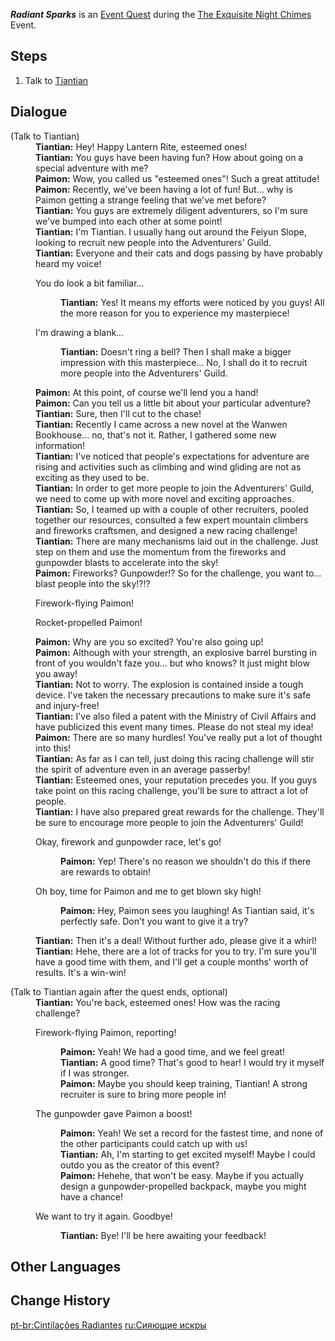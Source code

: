 {{Quest Infobox
|id            = 71514
|image         = Event Quest Radiant Sparks.png
|type          = World
|event_name    = The Exquisite Night Chimes
|requirement   = Complete [[A Thousand Miles for an Enigmatic Tune]]
|characters    = Paimon; Tiantian; Traveler
|startLocation = [[Liyue Harbor]], [[Liyue]]
|region        = Liyue
|area          = Sea of Clouds
|subarea       = Liyue Harbor
|next          = 
|rewards       = Mora*10,000;Adventurer's Experience*4
|otherRewards  = 
* Unlocks the [[The Exquisite Night Chimes/Radiant Sparks|Radiant Sparks]] subevent
}}
'''''Radiant Sparks''''' is an [[Event Quest]] during the [[The Exquisite Night Chimes]] Event.

==Steps==
# Talk to [[Tiantian]]

==Dialogue==
{{Quest Description|During Lantern Rite, Tiantian, a recruiter for the Adventurers' Guild, is eagerly rubbing her hands together in anticipation of an interesting event...}}
{{Dialogue Start}}
;(Talk to Tiantian)
:'''Tiantian:''' Hey! Happy Lantern Rite, esteemed ones!
:'''Tiantian:''' You guys have been having fun? How about going on a special adventure with me?
:'''Paimon:''' Wow, you called us "esteemed ones"! Such a great attitude!
:'''Paimon:''' Recently, we've been having a lot of fun! But... why is Paimon getting a strange feeling that we've met before?
:'''Tiantian:''' You guys are extremely diligent adventurers, so I'm sure we've bumped into each other at some point!
:'''Tiantian:''' I'm Tiantian. I usually hang out around the Feiyun Slope, looking to recruit new people into the Adventurers' Guild.
:'''Tiantian:''' Everyone and their cats and dogs passing by have probably heard my voice!
:{{DIcon}} You do look a bit familiar...
::'''Tiantian:''' Yes! It means my efforts were noticed by you guys! All the more reason for you to experience my masterpiece!
:{{DIcon}} I'm drawing a blank...
::'''Tiantian:''' Doesn't ring a bell? Then I shall make a bigger impression with this masterpiece... No, I shall do it to recruit more people into the Adventurers' Guild.
:'''Paimon:''' At this point, of course we'll lend you a hand!
:'''Paimon:''' Can you tell us a little bit about your particular adventure?
:'''Tiantian:''' Sure, then I'll cut to the chase!
:'''Tiantian:''' Recently I came across a new novel at the Wanwen Bookhouse... no, that's not it. Rather, I gathered some new information!
:'''Tiantian:''' I've noticed that people's expectations for adventure are rising and activities such as climbing and wind gliding are not as exciting as they used to be.
:'''Tiantian:''' In order to get more people to join the Adventurers' Guild, we need to come up with more novel and exciting approaches.
:'''Tiantian:''' So, I teamed up with a couple of other recruiters, pooled together our resources, consulted a few expert mountain climbers and fireworks craftsmen, and designed a new racing challenge!
:'''Tiantian:''' There are many mechanisms laid out in the challenge. Just step on them and use the momentum from the fireworks and gunpowder blasts to accelerate into the sky!
:'''Paimon:''' Fireworks? Gunpowder!? So for the challenge, you want to... blast people into the sky!?!?
:{{DIcon}} Firework-flying Paimon!
:{{DIcon}} Rocket-propelled Paimon!
:'''Paimon:''' Why are you so excited? You're also going up!
:'''Paimon:''' Although with your strength, an explosive barrel bursting in front of you wouldn't faze you... but who knows? It just might blow you away!
:'''Tiantian:''' Not to worry. The explosion is contained inside a tough device. I've taken the necessary precautions to make sure it's safe and injury-free!
:'''Tiantian:''' I've also filed a patent with the Ministry of Civil Affairs and have publicized this event many times. Please do not steal my idea!
:'''Paimon:''' There are so many hurdles! You've really put a lot of thought into this!
:'''Tiantian:''' As far as I can tell, just doing this racing challenge will stir the spirit of adventure even in an average passerby!
:'''Tiantian:''' Esteemed ones, your reputation precedes you. If you guys take point on this racing challenge, you'll be sure to attract a lot of people.
:'''Tiantian:''' I have also prepared great rewards for the challenge. They'll be sure to encourage more people to join the Adventurers' Guild!
:{{DIcon}} Okay, firework and gunpowder race, let's go!
::'''Paimon:''' Yep! There's no reason we shouldn't do this if there are rewards to obtain!
:{{DIcon}} Oh boy, time for Paimon and me to get blown sky high!
::'''Paimon:''' Hey, Paimon sees you laughing! As Tiantian said, it's perfectly safe. Don't you want to give it a try?
:'''Tiantian:''' Then it's a deal! Without further ado, please give it a whirl!
:'''Tiantian:''' Hehe, there are a lot of tracks for you to try. I'm sure you'll have a good time with them, and I'll get a couple months' worth of results. It's a win-win!

;(Talk to Tiantian again after the quest ends, optional)
:'''Tiantian:''' You're back, esteemed ones! How was the racing challenge?
:{{DIcon}} Firework-flying Paimon, reporting!
::'''Paimon:''' Yeah! We had a good time, and we feel great!
::'''Tiantian:''' A good time? That's good to hear! I would try it myself if I was stronger.
::'''Paimon:''' Maybe you should keep training, Tiantian! A strong recruiter is sure to bring more people in!
:{{DIcon}} The gunpowder gave Paimon a boost!
::'''Paimon:''' Yeah! We set a record for the fastest time, and none of the other participants could catch up with us!
::'''Tiantian:''' Ah, I'm starting to get excited myself! Maybe I could outdo you as the creator of this event?
::'''Paimon:''' Hehehe, that won't be easy. Maybe if you actually design a gunpowder-propelled backpack, maybe you might have a chance!
:{{DIcon}} We want to try it again. Goodbye!
::'''Tiantian:''' Bye! I'll be here awaiting your feedback!
{{Dialogue End}}

==Other Languages==
{{Other Languages
|en      = Radiant Sparks
|zhs     = 光焰蹈跃
|zhs_rm  = Guāngyào Dǎoyuè
|zht     = 光焰蹈躍
|zht_rm  = Guāngyào Dǎoyuè
|zh_tl   = 
|ja      = 光焔踊躍
|ja_rm   = Kouen Youyaku
|ja_tl   = Lights and Embers Happily Jumping Around{{Sino|ja}}
|ko      = 춤추는 불꽃
|ko_tl   = Dancing Fireworks
|es      = Salto flamígero
|es_tl   = Flaming Jump
|fr      = Scintillements radieux
|fr_tl   = Radiant Flickers
|ru      = Сияющие искры
|ru_tl   = Radiant Sparks
|th      = แสงระยิบซิ่งระยับ
|th_rm   = 
|th_tl   = 
|vi      = Ánh Lửa Bập Bùng
|vi_tl   = 
|de      = Strahlende Funken
|de_tl   = Radiant Sparks
|id      = Percikan Lidah Api
|id_tl   = Spark of Flames
|pt      = Cintilações Radiantes
|pt_tl   = 
|tr      = Parlak Kıvılcımlar
|tr_tl   = 
|it      = Scintille splendenti
|it_tl   = Shining Sparks
}}

==Change History==
{{Change History|3.4}}

[[pt-br:Cintilações Radiantes]]
[[ru:Сияющие искры]]